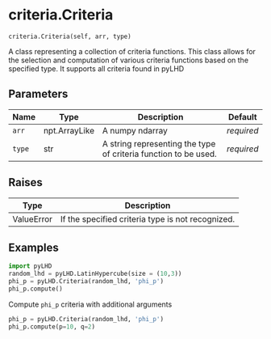 # criteria.Criteria { #pyLHD.criteria.Criteria }

`criteria.Criteria(self, arr, type)`

A class representing a collection of criteria functions.
    This class allows for the selection and computation of various criteria functions based on the specified type. It supports all criteria found in pyLHD

## Parameters

| Name   | Type          | Description                                                     | Default    |
|--------|---------------|-----------------------------------------------------------------|------------|
| `arr`  | npt.ArrayLike | A numpy ndarray                                                 | _required_ |
| `type` | str           | A string representing the type of criteria function to be used. | _required_ |

## Raises

| Type       | Description                                       |
|------------|---------------------------------------------------|
| ValueError | If the specified criteria type is not recognized. |

## Examples



```python
import pyLHD
random_lhd = pyLHD.LatinHypercube(size = (10,3))
phi_p = pyLHD.Criteria(random_lhd, 'phi_p')
phi_p.compute()
```
Compute `phi_p` criteria with additional arguments
```python
phi_p = pyLHD.Criteria(random_lhd, 'phi_p')
phi_p.compute(p=10, q=2)
```